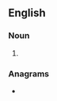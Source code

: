 ==English==

===Noun===
{{head|en|noun form}}

# {{plural of|en|teardrop}}

===Anagrams===
* {{anagrams|en|a=adeoprrst|predators|rope darts}}